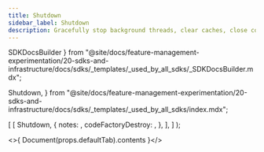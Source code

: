 ```yaml
---
title: Shutdown
sidebar_label: Shutdown
description: Gracefully stop background threads, clear caches, close connections, and flush data.
---
```


  SDKDocsBuilder
} from "@site/docs/feature-management-experimentation/20-sdks-and-infrastructure/docs/sdks/_templates/_used_by_all_sdks/_SDKDocsBuilder.mdx";

  Shutdown,
} from "@site/docs/feature-management-experimentation/20-sdks-and-infrastructure/docs/sdks/_templates/_used_by_all_sdks/index.mdx";


  [
    [
      Shutdown,
      {
        notes: <Notes />,
        codeFactoryDestroy: <FactoryDestroy defaultTab={t} />,
      },
    ],
  ]
);

<>{ Document(props.defaultTab).contents }</>